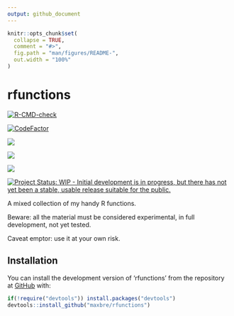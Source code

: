 ```yaml
---
output: github_document
---
```


<!-- README.md is generated from README.Rmd. Please edit that file -->

```r
knitr::opts_chunk$set(
  collapse = TRUE,
  comment = "#>",
  fig.path = "man/figures/README-",
  out.width = "100%"
)
```

# rfunctions

<!-- badges: start -->

[![R-CMD-check](https://github.com/maxbre/rfunctions/actions/workflows/R-CMD-check.yaml/badge.svg)](https://github.com/maxbre/rfunctions/actions/workflows/R-CMD-check.yaml)

[![CodeFactor](https://www.codefactor.io/repository/github/maxbre/rfunctions/badge)](https://www.codefactor.io/repository/github/maxbre/rfunctions)

[![](https://img.shields.io/badge/devel%20version-0.0.1-blue.svg)](https://github.com/maxbre/rfunctions)

[![](https://img.shields.io/badge/lifecycle-experimental-orange.svg)](https://lifecycle.r-lib.org/articles/stages.html#experimental)

[![](https://img.shields.io/github/languages/code-size/maxbre/rfunctions.svg)](https://github.com/maxbre/rfunctions)

[![Project Status: WIP - Initial development is in progress, but there has not yet been a stable, usable release suitable for the public.](https://www.repostatus.org/badges/latest/wip.svg)](https://www.repostatus.org/#wip)

<!-- badges: end -->

A mixed collection of my handy R functions.

Beware: all the material must be considered experimental, in full
development, not yet tested.

Caveat emptor: use it at your own risk.

## Installation

You can install the development version of 'rfunctions' from the repository at [GitHub](https://github.com/maxbre/rfunctions) with:

``` r
if(!require("devtools")) install.packages("devtools")
devtools::install_github("maxbre/rfunctions")
```
